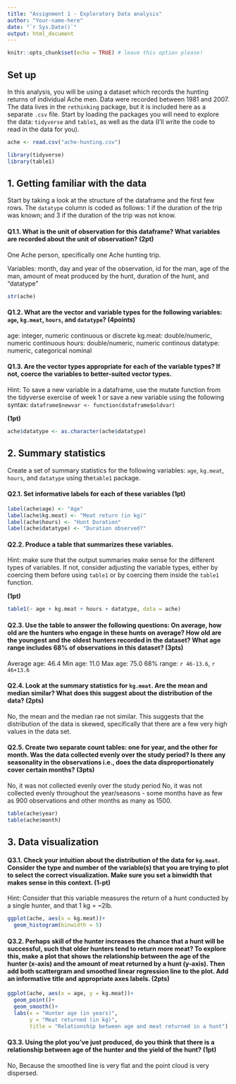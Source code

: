 ```yaml
---
title: "Assignment 1 - Exploratory Data analysis"
author: "Your-name-here"
date: "`r Sys.Date()`"
output: html_document
---
```


```r
knitr::opts_chunk$set(echo = TRUE) # leave this option please! 
```

## Set up 

In this analysis, you will be using a dataset which records the hunting returns of individual Ache men. Data were recorded between 1981 and 2007. The data lives in the `rethinking` package, but it is included here as a separate `.csv` file. Start by loading the packages you will need to explore the data: `tidyverse` and `table1`, as well as the data (I'll write the code to read in the data for you).  

```r
ache <- read.csv("ache-hunting.csv")

library(tidyverse)
library(table1)

```

## 1. Getting familiar with the data

Start by taking a look at the structure of the dataframe and the first few rows. The `datatype` column is coded as follows: 1 if the duration of the trip was known; and 3 if the duration of the trip was not know.

#### Q1.1. What is the unit of observation for this dataframe? What variables are recorded about the unit of observation? **(2pt)**

One Ache person, specifically one Ache hunting trip.

Variables: month, day and year of the observation, id for the man, age of the man, amount of meat produced by the hunt, duration of the hunt, and "datatype"

```r
str(ache)
```

#### Q1.2. What are the vector and variable types for the following variables: `age`, `kg.meat`, `hours`, and `datatype`? **(4points)**


age: integer,  numeric continuous or discrete
kg.meat: double/numeric, numeric continuous
hours: double/numeric, numeric continous
datatype: numeric, categorical nominal
    

#### Q1.3. Are the vector types appropriate for each of the variable types? If not, coerce the variables to better-suited vector types. 
Hint: To save a new variable in a dataframe, use the mutate function from the tidyverse exercise of week 1 or save a new variable using the following syntax: `dataframe$newvar <- function(dataframe$oldvar)` 

**(1pt)**

```r

ache$datatype <- as.character(ache$datatype)
```

## 2. Summary statistics 

Create a set of summary statistics for the following variables: `age`, `kg.meat`, `hours`, and `datatype` using the`table1` package. 

#### Q2.1. Set informative labels for each of these variables **(1pt)**

```r
label(ache$age) <- "Age"
label(ache$kg.meat) <- "Meat return (in kg)"
label(ache$hours) <- "Hunt Duration"
label(ache$datatype) <- "Duration observed?"

```

#### Q2.2. Produce a table that summarizes these variables. 

Hint: make sure that the output summaries make sense for the different types of variables. If not, consider adjusting the variable types, either by coercing them before using `table1` or by coercing them inside the `table1` function. 

**(1pt)**

```r
table1(~ age + kg.meat + hours + datatype, data = ache)

```

#### Q2.3. Use the table to answer the following questions: On average, how old are the hunters who engage in these hunts on average? How old are the youngest and the oldest hunters recorded in the dataset? What age range includes 68% of observations in this dataset? **(3pts)**

Average age: 46.4
Min age: 11.0
Max age: 75.0
68% range: `r 46-13.6`, `r 46+13.6`


#### Q2.4. Look at the summary statistics for `kg.meat`. Are the mean and median similar? What does this suggest about the distribution of the data? **(2pts)**

No, the mean and the median rae not similar. This suggests that the distribution of the data is skewed, specifically that there are a few very high values in the data set.

#### Q2.5. Create two separate count tables: one for year, and the other for month. Was the data collected evenly over the study period? Is there any seasonality in the observations i.e., does the data disproportionately cover certain months? **(3pts)**

No, it was not collected evenly over the study period
No, it was not collected evenly throughout the year/seasons - some months have as few as 900 observations and other months as many as 1500. 

```r

table(ache$year)
table(ache$month)

```


## 3. Data visualization 

#### Q3.1. Check your intuition about the distribution of the data for `kg.meat`. Consider the type and number of the variable(s) that you are trying to plot to select the correct visualization. Make sure you set a binwidth that makes sense in this context. **(1-pt)**

Hint: Consider that this variable measures the return of a hunt conducted by a single hunter, and that 1 kg = ~2lb.

```r
ggplot(ache, aes(x = kg.meat))+
  geom_histogram(binwidth = 5)

```

#### Q3.2. Perhaps skill of the hunter increases the chance that a hunt will be successful, such that older hunters tend to return more meat? To explore this, make a plot that shows the relationship between the age of the hunter (x-axis) and the amount of meat returned by a hunt (y-axis). Then add both scattergram and smoothed linear regression line to the plot. Add an informative title and appropriate axes labels. **(2pts)**

```r
ggplot(ache, aes(x = age, y = kg.meat))+
  geom_point()+
  geom_smooth()+
  labs(x = "Hunter age (in years)", 
       y = "Meat returned (in kg)", 
       title = "Relationship between age and meat returned in a hunt")

```


#### Q3.3. Using the plot you've just produced, do you think that there is a relationship between age of the hunter and the yield of the hunt? **(1pt)**

No, Because the smoothed line is very flat and the point cloud is very dispersed.



